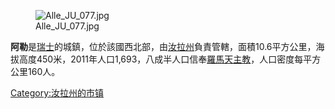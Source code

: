 [[Image:Alle_JU_077.jpg|right]]

'''阿勒'''是[[瑞士|瑞士]]的城鎮，位於該國西北部，由[[汝拉州|汝拉州]]負責管轄，面積10.6平方公里，海拔高度450米，2011年人口1,693，八成半人口信奉[[羅馬天主教|羅馬天主教]]，人口密度每平方公里160人。

{{Switzerland-geo-stub}}
[[Category:汝拉州的市镇|Category:汝拉州的市镇]]